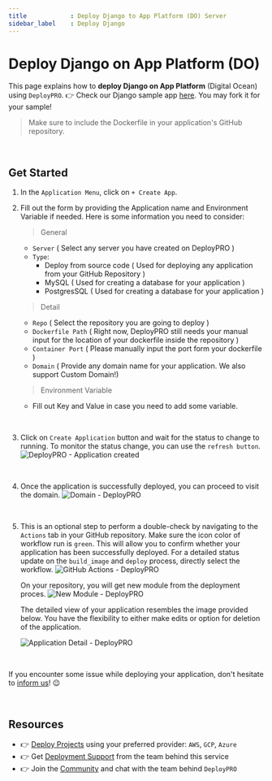 ```yaml
---
title            : Deploy Django to App Platform (DO) Server
sidebar_label    : Deploy Django
---
```


# Deploy Django on App Platform (DO)

This page explains how to **deploy Django on App Platform** (Digital Ocean) using `DeployPRO`. 👉 Check our Django sample app [here](https://github.com/app-generator/deploypro-django). You may fork it for your sample!

> Make sure to include the Dockerfile in your application's GitHub repository.

<br />

## Get Started

1. In the `Application Menu`, click on `+ Create App`.
2. Fill out the form by providing the Application name and Environment Variable if needed. Here is some information you need to consider:

    > General

    - `Server` ( Select any server you have created on DeployPRO )
    - `Type`:
        - Deploy from source code ( Used for deploying any application from your GitHub Repository )
        - MySQL ( Used for creating a database for your application )
        - PostgresSQL ( Used for creating a database for your application )

    > Detail

    - `Repo` ( Select the repository you are going to deploy )
    - `Dockerfile Path` ( Right now, DeployPRO still needs your manual input for the location of your dockerfile inside the repository )
    - `Container Port` ( Please manually input the port form your dockerfile )
    - `Domain` ( Provide any domain name for your application. We also support Custom Domain!)

    > Environment Variable

    - Fill out Key and Value in case you need to add some variable.

<br />

3. Click on `Create Application` button and wait for the status to change to running. To monitor the status change, you can use the `refresh button`.
![DeployPRO - Application created](https://github.com/auliaromadon/sample-django/assets/46531367/1c52fe4c-63f3-4057-9501-40df30662790)
<br />

4. Once the application is successfully deployed, you can proceed to visit the domain.
![Domain - DeployPRO](https://github.com/auliaromadon/sample-django/assets/46531367/7a575249-69e3-40bb-afa7-a53db914db9a)
<br />

5. This is an optional step to perform a double-check by navigating to the `Actions` tab in your GitHub repository. Make sure the icon color of workflow run is `green`. This will allow you to confirm whether your application has been successfully deployed. For a detailed status update on the `build_image` and `deploy` process, directly select the workflow.
    ![GitHub Actions - DeployPRO](https://github-production-user-asset-6210df.s3.amazonaws.com/46531367/262628341-ece7ee8c-b263-489f-bf45-06a741d8da6a.png)
    <br />

    On your repository, you will get new module from the deployment proces.
    ![New Module - DeployPRO](https://github.com/app-generator/deploypro-docs/assets/46531367/4a6ead9b-f489-490c-881c-ffdfa0d9df07)
    <br />

    The detailed view of your application resembles the image provided below. You have the flexibility to either make edits or option for deletion of the application.

    ![Application Detail - DeployPRO](https://github.com/auliaromadon/sample-django/assets/46531367/edb48e02-c590-4281-b77e-54d7e8882c93)

    <br />
    
If you encounter some issue while deploying your application, don't hesitate to [inform us](https://discord.gg/qQhjQZhnur)! 😉

<br />

## Resources

- 👉 [Deploy Projects](https://deploypro.dev/) using your preferred provider: `AWS`, `GCP`, `Azure`
- 👉 Get [Deployment Support](https://deploypro.dev/support/) from the team behind this service
- 👉 Join the [Community](https://discord.gg/qQhjQZhnur) and chat with the team behind `DeployPRO`
